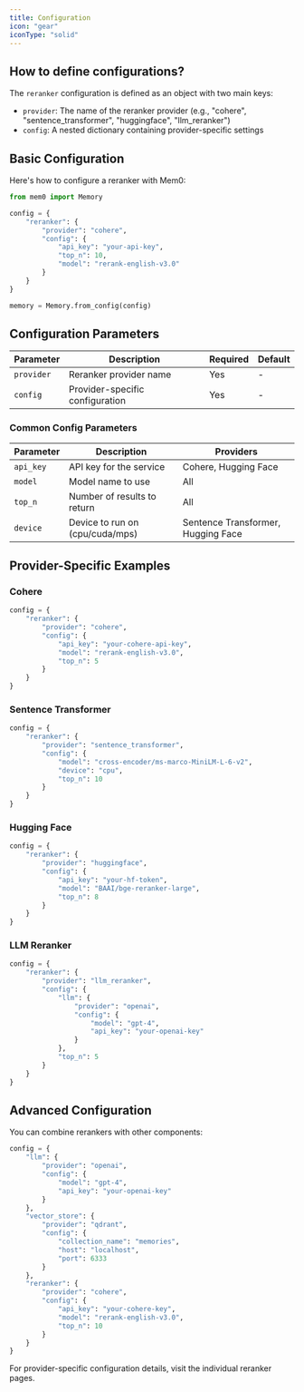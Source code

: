 ```yaml
---
title: Configuration
icon: "gear"
iconType: "solid"
---
```


## How to define configurations?

The `reranker` configuration is defined as an object with two main keys:
- `provider`: The name of the reranker provider (e.g., "cohere", "sentence_transformer", "huggingface", "llm_reranker")
- `config`: A nested dictionary containing provider-specific settings

## Basic Configuration

Here's how to configure a reranker with Mem0:

```python
from mem0 import Memory

config = {
    "reranker": {
        "provider": "cohere",
        "config": {
            "api_key": "your-api-key",
            "top_n": 10,
            "model": "rerank-english-v3.0"
        }
    }
}

memory = Memory.from_config(config)
```

## Configuration Parameters

| Parameter | Description | Required | Default |
|-----------|-------------|----------|---------|
| `provider` | Reranker provider name | Yes | - |
| `config` | Provider-specific configuration | Yes | - |

### Common Config Parameters

| Parameter | Description | Providers |
|-----------|-------------|-----------|
| `api_key` | API key for the service | Cohere, Hugging Face |
| `model` | Model name to use | All |
| `top_n` | Number of results to return | All |
| `device` | Device to run on (cpu/cuda/mps) | Sentence Transformer, Hugging Face |

## Provider-Specific Examples

### Cohere
```python
config = {
    "reranker": {
        "provider": "cohere",
        "config": {
            "api_key": "your-cohere-api-key",
            "model": "rerank-english-v3.0",
            "top_n": 5
        }
    }
}
```

### Sentence Transformer
```python
config = {
    "reranker": {
        "provider": "sentence_transformer",
        "config": {
            "model": "cross-encoder/ms-marco-MiniLM-L-6-v2",
            "device": "cpu",
            "top_n": 10
        }
    }
}
```

### Hugging Face
```python
config = {
    "reranker": {
        "provider": "huggingface",
        "config": {
            "api_key": "your-hf-token",
            "model": "BAAI/bge-reranker-large",
            "top_n": 8
        }
    }
}
```

### LLM Reranker
```python
config = {
    "reranker": {
        "provider": "llm_reranker",
        "config": {
            "llm": {
                "provider": "openai",
                "config": {
                    "model": "gpt-4",
                    "api_key": "your-openai-key"
                }
            },
            "top_n": 5
        }
    }
}
```

## Advanced Configuration

You can combine rerankers with other components:

```python
config = {
    "llm": {
        "provider": "openai",
        "config": {
            "model": "gpt-4",
            "api_key": "your-openai-key"
        }
    },
    "vector_store": {
        "provider": "qdrant",
        "config": {
            "collection_name": "memories",
            "host": "localhost",
            "port": 6333
        }
    },
    "reranker": {
        "provider": "cohere",
        "config": {
            "api_key": "your-cohere-key",
            "model": "rerank-english-v3.0",
            "top_n": 10
        }
    }
}
```

For provider-specific configuration details, visit the individual reranker pages.